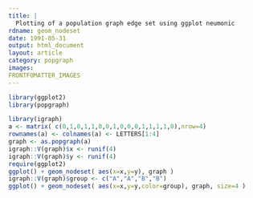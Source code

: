 ```yaml
---
title: |
  Plotting of a population graph edge set using ggplot neumonic
rdname: geom_nodeset
date: 1991-05-31
output: html_document
layout: article
category: popgraph
images:
FRONTFOMATTER_IMAGES
---
```


```r
library(ggplot2)
library(popgraph)
```

```r
library(igraph)
a <- matrix( c(0,1,0,1,1,0,0,1,0,0,0,1,1,1,1,0),nrow=4)
rownames(a) <- colnames(a) <- LETTERS[1:4]
graph <- as.popgraph(a)
igraph::V(graph)$x <- runif(4)
igraph::V(graph)$y <- runif(4)
require(ggplot2)
ggplot() + geom_nodeset( aes(x=x,y=y), graph )
igraph::V(graph)$group <- c("A","A","B","B")
ggplot() + geom_nodeset( aes(x=x,y=y,color=group), graph, size=4 )



```